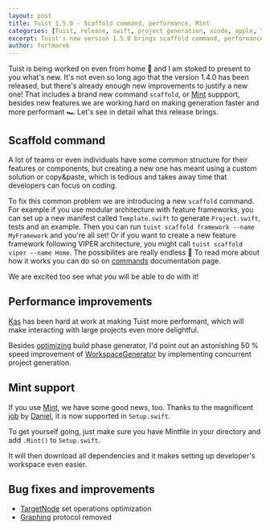 ```yaml
---
layout: post
title: Tuist 1.5.0 - Scaffold command, performance, Mint
categories: [Tuist, release, swift, project generation, xcode, apple, "1.4.0"]
excerpt: Tuist's new version 1.5.0 brings scaffold command, performance improvements and Mint support
author: fortmarek
---
```


Tuist is being worked on even from home 🏡 and I am stoked to present to you what's new.
It's not even so long ago that the version 1.4.0 has been released, but there's already enough new improvements to justify a new one!
That includes a brand new command `scaffold`, or [Mint](https://github.com/yonaskolb/Mint) suppport, besides new features we are working hard on making generation faster and more performant 🏎
Let's see in detail what this release brings.

## Scaffold command

A lot of teams or even individuals have some common structure for their features or components,
but creating a new one has meant using a custom solution or copy&paste,
which is tedious and takes away time that developers can focus on coding.

To fix this common problem we are introducing a new `scaffold` command.
For example if you use modular architecture with feature frameworks,
you can set up a new manifest called `Template.swift` to generate
`Project.swift`, tests and an example.
Then you can run `tuist scaffold framework --name MyFramework` and you're all set!
Or if you want to create a new feature framework following VIPER architecture,
you might call `tuist scaffold viper --name Home`. The possibilites are really endless 🙂
To read more about how it works you can do so on [commands](/docs/usage/commands/) documentation page.

We are excited too see what *you* will be able to do with it!

## Performance improvements

[Kas](https://github.com/kwridan) has been hard at work at making Tuist more performant,
which will make interacting with large projects even more delightful.

Besides [optimizing](https://github.com/Tuist/Tuist/pull/1094) build phase generator,
I'd point out an astonishing 50 % speed improvement of [WorkspaceGenerator](https://github.com/Tuist/Tuist/pull/1096)
by implementing concurrent project generation.

## Mint support

If you use [Mint](https://github.com/yonaskolb/Mint),
we have some good news, too.
Thanks to the magnificent [job](https://github.com/Tuist/Tuist/pull/1131) by [Daniel](https://github.com/mollyIV),
it is now supported in `Setup.swift`.

To get yourself going, just make sure you have Mintfile in your directory
and add `.Mint()` to `Setup.swift`.

It will then download all dependencies
and it makes setting up developer's workspace even easier.

## Bug fixes and improvements
- [TargetNode](https://github.com/Tuist/Tuist/pull/1095) set operations optimization
- [Graphing](https://github.com/Tuist/Tuist/pull/1128) protocol removed 